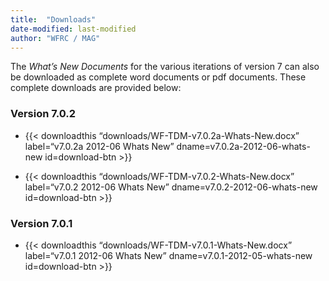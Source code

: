 ```yaml
---
title:  "Downloads"
date-modified: last-modified
author: "WFRC / MAG"
---
```


The *What's New Documents* for the various iterations of version 7 can also be downloaded as complete word documents or pdf documents. These complete downloads are provided below:

### Version 7.0.2

 - {{< downloadthis "downloads/WF-TDM-v7.0.2a-Whats-New.docx"
label="v7.0.2a 2012-06 Whats New" dname=v7.0.2a-2012-06-whats-new id=download-btn >}}

 - {{< downloadthis "downloads/WF-TDM-v7.0.2-Whats-New.docx"
label="v7.0.2 2012-06 Whats New" dname=v7.0.2-2012-06-whats-new id=download-btn >}}

### Version 7.0.1

 - {{< downloadthis "downloads/WF-TDM-v7.0.1-Whats-New.docx"
label="v7.0.1 2012-06 Whats New" dname=v7.0.1-2012-05-whats-new id=download-btn >}}
